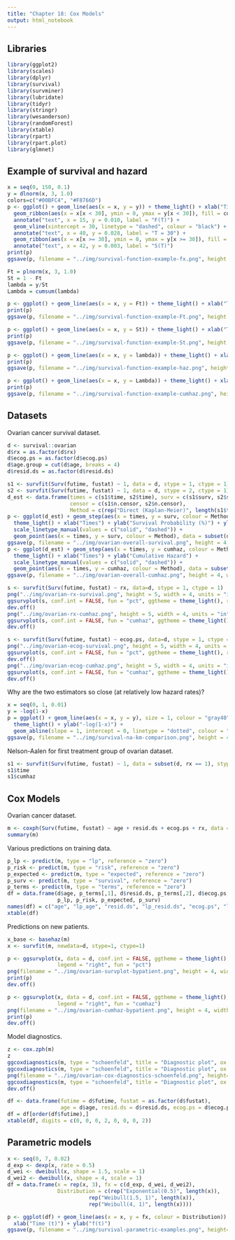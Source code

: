 ```yaml
---
title: "Chapter 18: Cox Models"
output: html_notebook
---
```


## Libraries

```r
library(ggplot2)
library(scales)
library(dplyr)
library(survival)
library(survminer)
library(lubridate)
library(tidyr)
library(stringr)
library(wesanderson)
library(randomForest)
library(xtable)
library(rpart)
library(rpart.plot)
library(glmnet)
```

## Example of survival and hazard

```r
x = seq(0, 150, 0.1)
y = dlnorm(x, 3, 1.0)
colors=c("#00BFC4", "#F8766D")
p <- ggplot() + geom_line(aes(x = x, y = y)) + theme_light() + xlab("Time (days)") + ylab("f(t)") + 
  geom_ribbon(aes(x = x[x < 30], ymin = 0, ymax = y[x < 30]), fill = colors[1], alpha = 0.7) + 
  annotate("text", x = 15, y = 0.010, label = "F(T)") + 
  geom_vline(xintercept = 30, linetype = "dashed", colour = "black") + 
  annotate("text", x = 40, y = 0.028, label = "T = 30") + 
  geom_ribbon(aes(x = x[x >= 30], ymin = 0, ymax = y[x >= 30]), fill = colors[1], alpha = 0.3) + 
  annotate("text", x = 42, y = 0.003, label = "S(T)")
print(p)
ggsave(p, filename = "../img/survival-function-example-fx.png", height = 3, width = 5, units = "in", dpi = 300)
```

```r
Ft = plnorm(x, 3, 1.0)
St = 1 - Ft
lambda = y/St
Lambda = cumsum(lambda)

p <- ggplot() + geom_line(aes(x = x, y = Ft)) + theme_light() + xlab("Time (days)") + ylab("F(t)")
print(p)
ggsave(p, filename = "../img/survival-function-example-Ft.png", height = 3, width = 5, units = "in", dpi = 300)

p <- ggplot() + geom_line(aes(x = x, y = St)) + theme_light() + xlab("Time (days)") + ylab("S(t)")
print(p)
ggsave(p, filename = "../img/survival-function-example-St.png", height = 3, width = 5, units = "in", dpi = 300)

p <- ggplot() + geom_line(aes(x = x, y = lambda)) + theme_light() + xlab("Time (days)") + ylab(expression(lambda(t)))
print(p)
ggsave(p, filename = "../img/survival-function-example-haz.png", height = 3, width = 5, units = "in", dpi = 300)

p <- ggplot() + geom_line(aes(x = x, y = Lambda)) + theme_light() + xlab("Time (days)") + ylab(expression(Lambda(t)))
print(p)
ggsave(p, filename = "../img/survival-function-example-cumhaz.png", height = 3, width = 5, units = "in", dpi = 300)
```


## Datasets

Ovarian cancer survival dataset.

```r
d <- survival::ovarian
d$rx = as.factor(d$rx)
d$ecog.ps = as.factor(d$ecog.ps)
d$age.group = cut(d$age, breaks = 4)
d$resid.ds = as.factor(d$resid.ds)

s1 <- survfit(Surv(futime, fustat) ~ 1, data = d, stype = 1, ctype = 1)  # direct estimation using Kaplan-Meier
s2 <- survfit(Surv(futime, fustat) ~ 1, data = d, stype = 2, ctype = 1)  # exponentiating cumulative hazard (Nelson-Aalen)
d_est <- data.frame(times = c(s1$time, s2$time), surv = c(s1$surv, s2$surv), cumhaz = c(s1$cumhaz, s2$cumhaz),
                    censor = c(s1$n.censor, s2$n.censor),
                    Method = c(rep("Direct (Kaplan-Meier)", length(s1$time)), rep("Exponentiated\nNelson-Aalen", length(s2$time))))
p <- ggplot(d_est) + geom_step(aes(x = times, y = surv, colour = Method, linetype = Method), size = 1) + 
  theme_light() + xlab("Times") + ylab("Survival Probability (%)") + ylim(0, 1) + 
  scale_linetype_manual(values = c("solid", "dashed")) + 
  geom_point(aes(x = times, y = surv, colour = Method), data = subset(d_est, censor == 1), shape = 3, size = 1)
ggsave(p, filename = "../img/ovarian-overall-survival.png", height = 4, width = 6, units = "in", dpi = 300)
p <- ggplot(d_est) + geom_step(aes(x = times, y = cumhaz, colour = Method, linetype = Method), size = 1) + 
  theme_light() + xlab("Times") + ylab("Cumulative Hazard") + 
  scale_linetype_manual(values = c("solid", "dashed")) + 
  geom_point(aes(x = times, y = cumhaz, colour = Method), data = subset(d_est, censor == 1), shape = 3, size = 1)
ggsave(p, filename = "../img/ovarian-overall-cumhaz.png", height = 4, width = 6, units = "in", dpi = 300)

s <- survfit(Surv(futime, fustat) ~ rx, data=d, stype = 1, ctype = 1)
png("../img/ovarian-rx-survival.png", height = 5, width = 4, units = "in", res = 300)
ggsurvplot(s, conf.int = FALSE, fun = "pct", ggtheme = theme_light(), risk.table = TRUE)
dev.off()
png("../img/ovarian-rx-cumhaz.png", height = 5, width = 4, units = "in", res = 300)
ggsurvplot(s, conf.int = FALSE, fun = "cumhaz", ggtheme = theme_light(), risk.table = TRUE)
dev.off()

s <- survfit(Surv(futime, fustat) ~ ecog.ps, data=d, stype = 1, ctype = 1)
png("../img/ovarian-ecog-survival.png", height = 5, width = 4, units = "in", res = 300)
ggsurvplot(s, conf.int = FALSE, fun = "pct", ggtheme = theme_light(), risk.table = TRUE)
dev.off()
png("../img/ovarian-ecog-cumhaz.png", height = 5, width = 4, units = "in", res = 300)
ggsurvplot(s, conf.int = FALSE, fun = "cumhaz", ggtheme = theme_light(), risk.table = TRUE)
dev.off()
```

Why are the two estimators so close (at relatively low hazard rates)?

```r
x = seq(0, 1, 0.01)
y = -log(1-x)
p = ggplot() + geom_line(aes(x = x, y = y), size = 1, colour = "gray40") + xlab("x") + 
  theme_light() + ylab("-log(1-x)") + 
  geom_abline(slope = 1, intercept = 0, linetype = "dotted", colour = "red", size = 1)
ggsave(p, filename = "../img/survival-na-km-comparison.png", height = 4, width = 4, units = "in", dpi = 300)
```

Nelson-Aalen for first treatment group of ovarian dataset.

```r
s1 <- survfit(Surv(futime, fustat) ~ 1, data = subset(d, rx == 1), stype = 1, ctype = 1)
s1$time
s1$cumhaz
```

## Cox Models

Ovarian cancer dataset.

```r
m <- coxph(Surv(futime, fustat) ~ age + resid.ds + ecog.ps + rx, data = d)
summary(m)
```

Various predictions on training data. 

```r
p_lp <- predict(m, type = "lp", reference = "zero")
p_risk <- predict(m, type = "risk", reference = "zero")
p_expected <- predict(m, type = "expected", reference = "zero")
p_surv <- predict(m, type = "survival", reference = "zero")
p_terms <- predict(m, type = "terms", reference = "zero")
df = data.frame(d$age, p_terms[,1], d$resid.ds, p_terms[,2], d$ecog.ps, p_terms[,3], d$rx, p_terms[,4],
                p_lp, p_risk, p_expected, p_surv)
names(df) = c("age", "lp_age", "resid.ds", "lp_resid.ds", "ecog.ps", "lp_ecog.ps", "rx", "lp_rx", "lp", "risk", "exp", "surv")
xtable(df)
```

Predictions on new patients.

```r
x_base <- basehaz(m)
x <- survfit(m, newdata=d, stype=1, ctype=1)

p <- ggsurvplot(x, data = d, conf.int = FALSE, ggtheme = theme_light(), legend.title = "Patient", 
                legend = "right", fun = "pct")
png(filename = "../img/ovarian-survplot-bypatient.png", height = 4, width = 6, units = "in", res = 300)
print(p)
dev.off()

p <- ggsurvplot(x, data = d, conf.int = FALSE, ggtheme = theme_light(), legend.title = "Patient", 
                legend = "right", fun = "cumhaz")
png(filename = "../img/ovarian-cumhaz-bypatient.png", height = 4, width = 6, units = "in", res = 300)
print(p)
dev.off()
```

Model diagnostics.

```r
z <- cox.zph(m)
z
ggcoxdiagnostics(m, type = "schoenfeld", title = "Diagnostic plot", ox.scale = "observation.id")
ggcoxdiagnostics(m, type = "schoenfeld", title = "Diagnostic plot", ox.scale = "time")
png(filename = "../img/ovarian-cox-diagnostics-schoenfeld.png", height=5, width=7, units="in", res=300)
ggcoxdiagnostics(m, type = "schoenfeld", title = "Diagnostic plot", ox.scale = "time")
dev.off()
```

```r
df <- data.frame(futime = d$futime, fustat = as.factor(d$fustat),
                 age = d$age, resid.ds = d$resid.ds, ecog.ps = d$ecog.ps, rx = d$rx, risk = p_risk)
df = df[order(df$futime),]
xtable(df, digits = c(0, 0, 0, 2, 0, 0, 0, 2))
```

## Parametric models

```r
x <- seq(0, 7, 0.02)
d_exp <- dexp(x, rate = 0.5)
d_wei <- dweibull(x, shape = 1.5, scale = 1)
d_wei2 <- dweibull(x, shape = 4, scale = 1)
df = data.frame(x = rep(x, 3), fx = c(d_exp, d_wei, d_wei2), 
                Distribution = c(rep("Exponential(0.5)", length(x)), 
                          rep("Weibull(1.5, 1)", length(x)), 
                          rep("Weibull(4, 1)", length(x))))

p <- ggplot(df) + geom_line(aes(x = x, y = fx, colour = Distribution)) + theme_light() + 
  xlab("Time (t)") + ylab("f(t)")
ggsave(p, filename = "../img/survival-parametric-examples.png", height=3, width=6, units="in", dpi=300)
```

